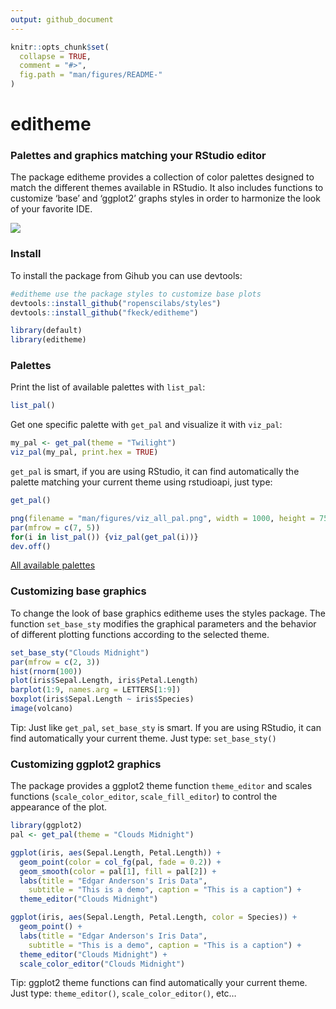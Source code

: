 ---
output: github_document
---

<!-- README.md is generated from README.Rmd. Please edit that file -->

```{r, echo = FALSE}
knitr::opts_chunk$set(
  collapse = TRUE,
  comment = "#>",
  fig.path = "man/figures/README-"
)
```



# editheme

### Palettes and graphics matching your RStudio editor
The package editheme provides a collection of color palettes designed to match the different themes available in RStudio. It also includes functions to customize 'base' and 'ggplot2' graphs styles in order to harmonize the look of your favorite IDE.

![](man/figures/demo_editheme.gif)

### Install
To install the package from Gihub you can use devtools:

```{r, eval = FALSE}
#editheme use the package styles to customize base plots
devtools::install_github("ropenscilabs/styles")
devtools::install_github("fkeck/editheme")
```

```{r}
library(default)
library(editheme)
```

### Palettes
Print the list of available palettes with `list_pal`:

```{r}
list_pal()
```

Get one specific palette with `get_pal` and visualize it with `viz_pal`:

```{r, fig.height = 3, fig.width = 5}
my_pal <- get_pal(theme = "Twilight")
viz_pal(my_pal, print.hex = TRUE)
```

`get_pal` is smart, if you are using RStudio, it can find automatically the palette matching your current theme using rstudioapi, just type:

```{r, eval = FALSE}
get_pal()
```

```{r, include = FALSE}
png(filename = "man/figures/viz_all_pal.png", width = 1000, height = 750, pointsize = 20)
par(mfrow = c(7, 5))
for(i in list_pal()) {viz_pal(get_pal(i))}
dev.off()
```
[All available palettes](man/figures/viz_all_pal.png)

### Customizing base graphics
To change the look of base graphics editheme uses the styles package.
The function `set_base_sty` modifies the graphical parameters and the behavior of different
plotting functions according to the selected theme.

```{r, fig.width = 8}
set_base_sty("Clouds Midnight")
par(mfrow = c(2, 3))
hist(rnorm(100))
plot(iris$Sepal.Length, iris$Petal.Length)
barplot(1:9, names.arg = LETTERS[1:9])
boxplot(iris$Sepal.Length ~ iris$Species)
image(volcano)
```

Tip: Just like `get_pal`, `set_base_sty` is smart. If you are using RStudio, it can find automatically your current theme. Just type: `set_base_sty()`

### Customizing ggplot2 graphics
The package provides a ggplot2 theme function `theme_editor` and scales functions
(`scale_color_editor`, `scale_fill_editor`) to control the appearance of the plot.

```{r}
library(ggplot2)
pal <- get_pal(theme = "Clouds Midnight")

ggplot(iris, aes(Sepal.Length, Petal.Length)) +
  geom_point(color = col_fg(pal, fade = 0.2)) +
  geom_smooth(color = pal[1], fill = pal[2]) +
  labs(title = "Edgar Anderson's Iris Data",
    subtitle = "This is a demo", caption = "This is a caption") +
  theme_editor("Clouds Midnight")

ggplot(iris, aes(Sepal.Length, Petal.Length, color = Species)) +
  geom_point() +
  labs(title = "Edgar Anderson's Iris Data",
    subtitle = "This is a demo", caption = "This is a caption") +
  theme_editor("Clouds Midnight") +
  scale_color_editor("Clouds Midnight")
```


Tip: ggplot2 theme functions can find automatically your current theme. Just type: `theme_editor()`, `scale_color_editor()`, etc...



